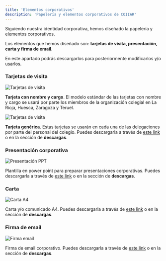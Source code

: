 ```yaml
---
title: 'Elementos corporativos'
description: 'Papelería y elementos corporativos de COIIAR'
---
```


Siguiendo nuestra identidad corporativa, hemos diseñado la papelería y elementos corporativos.

Los elementos que hemos diseñado son: **tarjetas de visita, presentación, carta y firma de email**.

En este apartado podrás descargarlos para posteriormente modificarlos y/o usarlos.


### Tarjetas de visita

![Tarjetas de visita](../images/tarjeta-con-nombre-coiiar.jpg)

**Tarjeta con nombre y cargo**. El modelo estándar de las tarjetas con nombre y cargo se usará por parte los miembros de la organización colegial en La Rioja, Huesca, Zaragoza y Teruel.


![Tarjetas de visita](../images/tarjeta-sin-nombre-coiiar.jpg)

**Tarjeta genérica**. Estas tarjetas se usarán en cada una de las delegaciones por parte del personal del colegio. Puedes descargarla a través de [este link](https://drive.google.com/drive/u/0/folders/1olyaX56kymfo5sROgar7nn5lWufL9vU_) o en la sección de **descargas**. 


### Presentación corporativa

![Presentación PPT](../images/presentacion-coiiar.jpg)

Plantilla en power point para preparar presentaciones corporativas. Puedes descargarla a través de [este link](https://drive.google.com/drive/u/1/folders/1UvIFI_bmcYhLf41VsFgjVoNfTc9mIFeZ) o en la sección de **descargas**. 


### Carta

![Carta A4](../images/carta-A4-coiiar.jpg)

Carta y/o comunicado A4. Puedes descargarla a través de [este link](https://drive.google.com/drive/folders/1p5QXCYQexgtswiXcyGp_mlPBTGfk1Ma8) o en la sección de **descargas**. 

### Firma de email

![Firma email](../images/firma-email-coiiar.jpg)

Firma de email corporativo. Puedes descargarla a través de [este link](https://drive.google.com/drive/folders/1BI7ZKa-KCENqmOLvriM7cprtQ8WFfLJl) o en la sección de **descargas**. 

